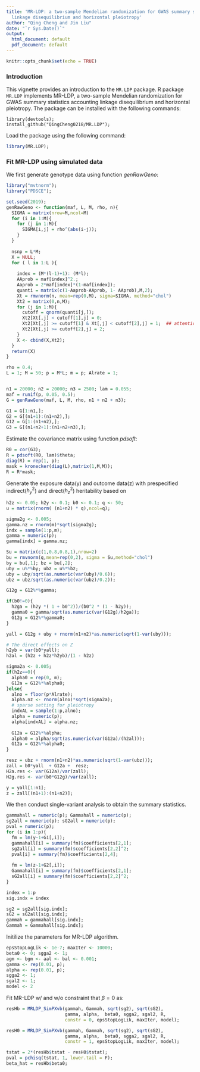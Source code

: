 ---
title: 'MR-LDP: a two-sample Mendelian randomization for GWAS summary statistics accounting
  linkage disequilibrium and horizontal pleiotropy'
author: "Qing Cheng and Jin Liu"
date: "`r Sys.Date()`"
output:
  html_document: default
  pdf_document: default
---

```{r setup, include=FALSE}
knitr::opts_chunk$set(echo = TRUE)
```

### Introduction
This vignette provides an introduction to the `MR.LDP` package. R package `MR.LDP` implements MR-LDP, a two-sample Mendelian randomization for GWAS summary statistics accounting
  linkage disequilibrium and horizontal pleiotropy.
The package can be installed with the following commands:
```
library(devtools);
install_github("QingCheng0218/MR.LDP");
```
Load the package using the following command:
```{r}
library(MR.LDP);
```

### Fit MR-LDP using simulated data

We first generate genotype data using function _genRawGeno_:
```{r}
library("mvtnorm");
library("PDSCE");

set.seed(2019);
genRawGeno <- function(maf, L, M, rho, n){
  SIGMA = matrix(nrow=M,ncol=M)
  for (i in 1:M){
    for (j in 1:M){
      SIGMA[i,j] = rho^(abs(i-j));
    }
  }
  
  nsnp = L*M;
  X = NULL;
  for ( l in 1:L ){
    
    index = (M*(l-1)+1): (M*l);
    AAprob = maf[index]^2.;
    Aaprob = 2*maf[index]*(1-maf[index]);
    quanti = matrix(c(1-Aaprob-AAprob, 1- AAprob),M,2);
    Xt = rmvnorm(n, mean=rep(0,M), sigma=SIGMA, method="chol")
    Xt2 = matrix(0,n,M);
    for (j in 1:M){
      cutoff = qnorm(quanti[j,]);
      Xt2[Xt[,j] < cutoff[1],j] = 0;
      Xt2[Xt[,j] >= cutoff[1] & Xt[,j] < cutoff[2],j] = 1;  ## attention
      Xt2[Xt[,j] >= cutoff[2],j] = 2;
    }
    X <- cbind(X,Xt2);
  }
  return(X)
}

rho = 0.4; 
L = 1; M = 50; p = M*L; m = p; Alrate = 1;


n1 = 20000; n2 = 20000; n3 = 2500; lam = 0.055;
maf = runif(p, 0.05, 0.5);
G = genRawGeno(maf, L, M, rho, n1 + n2 + n3);

G1 = G[1:n1,];
G2 = G[(n1+1):(n1+n2),];
G12 = G[1:(n1+n2),];
G3 = G[(n1+n2+1):(n1+n2+n3),];
```
Estimate the covariance matrix using function _pdsoft_:
```{r}
R0 = cor(G3);
R = pdsoft(R0, lam)$theta;
diag(R) = rep(1, p);
mask = kronecker(diag(L),matrix(1,M,M));
R = R*mask;
```
Generate the exposure data(y) and outcome data(z) with prespecified indirect($h_y^2$) and direct($h_{z}^2$) heritability based on 
\begin{eqnarray*}
\mathbf{y} = \mathbf{G}_1\mathbf{\gamma} +\mathbf{U}_x  \mathbf{\eta}_x  + \mathbf{e}_1,\quad \mathbf{z} = \beta_0 \mathbf{x} + \mathbf{G}_2 \mathbf{\alpha} +  \mathbf{U}_y\mathbf{\eta}_y+ \mathbf{e}_2,
\end{eqnarray*}

```{r}
h2z <- 0.05; h2y <- 0.1; b0 <- 0.1; q <- 50;
u = matrix(rnorm( (n1+n2) * q),ncol=q);

sigma2g <- 0.005;
gamma.nz = rnorm(m)*sqrt(sigma2g);
indx = sample(1:p,m);
gamma = numeric(p);
gamma[indx] = gamma.nz;

Su = matrix(c(1,0.8,0.8,1),nrow=2)
bu = rmvnorm(q,mean=rep(0,2), sigma = Su,method="chol")
by = bu[,1]; bz = bu[,2];
uby = u%*%by; ubz = u%*%bz;
uby = uby/sqrt(as.numeric(var(uby)/0.6));
ubz = ubz/sqrt(as.numeric(var(ubz)/0.2));

G12g = G12%*%gamma;

if(b0!=0){
  h2ga = (h2y *( 1 + b0^2))/(b0^2 * (1 - h2y));
  gamma0 = gamma/sqrt(as.numeric(var(G12g)/h2ga));
  G12g = G12%*%gamma0;
}

yall = G12g + uby + rnorm(n1+n2)*as.numeric(sqrt(1-var(uby)));

# The direct effects on Z
h2yb = var(b0*yall);
h2al = (h2z + h2z*h2yb)/(1 - h2z)

sigma2a <- 0.005;
if(h2z==0){
  alpha0 = rep(0, m);
  G12a = G12%*%alpha0;
}else{
  alno = floor(p*Alrate);
  alpha.nz <- rnorm(alno)*sqrt(sigma2a);
  # sparse setting for pleiotropy
  indxAL = sample(1:p,alno);
  alpha = numeric(p);
  alpha[indxAL] = alpha.nz;
  
  G12a = G12%*%alpha;
  alpha0 = alpha/sqrt(as.numeric(var(G12a)/(h2al)));
  G12a = G12%*%alpha0;
}

resz = ubz + rnorm(n1+n2)*as.numeric(sqrt(1-var(ubz)));
zall = b0*yall  + G12a +  resz;
H2a.res <- var(G12a)/var(zall);
H2g.res <- var(b0*G12g)/var(zall);

y = yall[1:n1];
z = zall[(n1+1):(n1+n2)];

```
We then conduct single-variant analysis to obtain the summary statistics.
```{r}
gammahall = numeric(p); Gammahall = numeric(p);
sg2all = numeric(p); sG2all = numeric(p);
pval = numeric(p);
for (i in 1:p){
  fm = lm(y~1+G1[,i]);
  gammahall[i] = summary(fm)$coefficients[2,1];
  sg2all[i] = summary(fm)$coefficients[2,2]^2;
  pval[i] = summary(fm)$coefficients[2,4];
  
  fm = lm(z~1+G2[,i]);
  Gammahall[i] = summary(fm)$coefficients[2,1];
  sG2all[i] = summary(fm)$coefficients[2,2]^2;
}

index = 1:p
sig.indx = index

sg2 = sg2all[sig.indx];
sG2 = sG2all[sig.indx];
gammah = gammahall[sig.indx];
Gammah = Gammahall[sig.indx];

```

Initilize the parameters for MR-LDP algorithm.
```{r}
epsStopLogLik <- 1e-7; maxIter <- 10000;
beta0 <- 0; sgga2 <- 1;
agm <- bgm <- aal <- bal <- 0.001;
gamma <- rep(0.01, p);
alpha <- rep(0.01, p);
sgga2 <- 1;
sgal2 <- 1;
model <- 2

```
Fit MR-LDP w/ and w/o constraint that $\beta = 0$ as:
```{r}
resHb = MRLDP_SimPXvb(gammah, Gammah, sqrt(sg2), sqrt(sG2), 
                      gamma, alpha,  beta0, sgga2, sgal2, R, 
                      constr = 0, epsStopLogLik, maxIter, model);

resH0 = MRLDP_SimPXvb(gammah, Gammah, sqrt(sg2), sqrt(sG2), 
                      gamma, alpha,  beta0, sgga2, sgal2, R, 
                      constr = 1, epsStopLogLik, maxIter, model);

tstat = 2*(resHb$tstat - resH0$tstat);
pval = pchisq(tstat, 1, lower.tail = F);
beta_hat = resHb$beta0;
```

